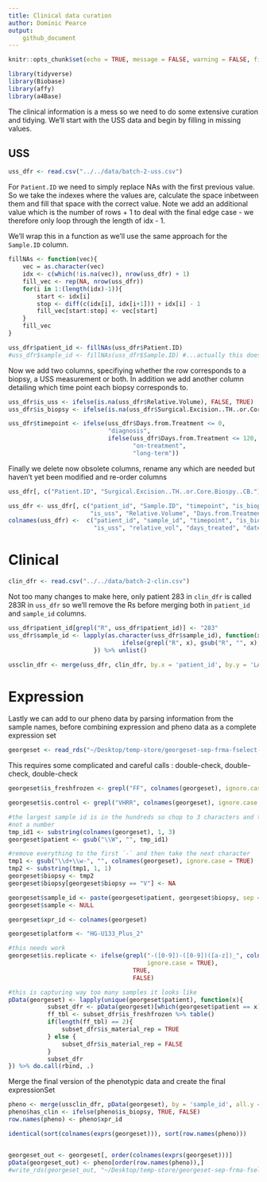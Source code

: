 ```yaml
---
title: Clinical data curation
author: Dominic Pearce
output:
    github_document
---
```


```r
knitr::opts_chunk$set(echo = TRUE, message = FALSE, warning = FALSE, fig.align = 'center')
```

```r
library(tidyverse)
library(Biobase)
library(affy)
library(a4Base)
```

The clinical information is a mess so we need to do some extensive curation and tidying. We'll
start with the USS data and begin by filling in missing values.

## USS

```r
uss_dfr <- read.csv("../../data/batch-2-uss.csv")
```

For `Patient.ID` we need to simply replace NAs with the first previous value. So we take the
indexes where the values are, calculate the space inbetween them and fill that space with the
correct value. Note we add an additional value which is the number of rows + 1 to deal with the
final edge case - we therefore only loop through the length of idx - 1.

We'll wrap this in a function as we'll use the same approach for the `Sample.ID` column.

```r
fillNAs <- function(vec){
    vec = as.character(vec)
    idx <- c(which(!is.na(vec)), nrow(uss_dfr) + 1)
    fill_vec <- rep(NA, nrow(uss_dfr))
    for(i in 1:(length(idx)-1)){
        start <- idx[i]
        stop <- diff(c(idx[i], idx[i+1])) + idx[i] - 1
        fill_vec[start:stop] <- vec[start]
    }
    fill_vec
}

uss_dfr$patient_id <- fillNAs(uss_dfr$Patient.ID)
#uss_dfr$sample_id <- fillNAs(uss_dfr$Sample.ID) #...actually this doesn't make sense to do
```

Now we add two columns, specifiying whether the row corresponds to a biopsy, a USS measurement or 
both. In addition we add another column detailing which time point each biopsy corresponds to.

```r
uss_dfr$is_uss <- ifelse(is.na(uss_dfr$Relative.Volume), FALSE, TRUE)
uss_dfr$is_biopsy <- ifelse(is.na(uss_dfr$Surgical.Excision..TH..or.Core.Biospy..CB.), FALSE, TRUE)

uss_dfr$timepoint <- ifelse(uss_dfr$Days.from.Treatment <= 0,
                            "diagnosis",
                            ifelse(uss_dfr$Days.from.Treatment <= 120,
                                   "on-treatment", 
                                   "long-term"))
```

Finally we delete now obsolete columns, rename any which are needed but haven't yet been modified 
and re-order columns

```r
uss_dfr[, c("Patient.ID", "Surgical.Excision..TH..or.Core.Biospy..CB.")] <- NULL

uss_dfr <- uss_dfr[, c("patient_id", "Sample.ID", "timepoint", "is_biopsy", 
                       "is_uss", "Relative.Volume", "Days.from.Treatment", "Date")]
colnames(uss_dfr) <-  c("patient_id", "sample_id", "timepoint", "is_biopsy", 
                        "is_uss", "relative_vol", "days_treated", "date")
```

# Clinical

```r
clin_dfr <- read.csv("../../data/batch-2-clin.csv")
```

Not too many changes to make here, only patient 283 in `clin_dfr` is called 283R in `uss_dfr` so 
we'll remove the Rs before merging both in `patient_id` and `sample_id` columns.

```r
uss_dfr$patient_id[grepl("R", uss_dfr$patient_id)] <- "283"
uss_dfr$sample_id <- lapply(as.character(uss_dfr$sample_id), function(x){
                                ifelse(grepl("R", x), gsub("R", "", x), x)
                        }) %>% unlist()

ussclin_dfr <- merge(uss_dfr, clin_dfr, by.x = 'patient_id', by.y = 'LA.Number', all = TRUE)
```

# Expression

Lastly we can add to our pheno data by parsing information from the sample names, before combining
expression and pheno data as a complete expression set

```r
georgeset <- read_rds("~/Desktop/temp-store/georgeset-sep-frma-fselect-loess.rds")
```

This requires some complicated and careful calls : double-check, double-check, double-check

```r
georgeset$is_freshfrozen <- grepl("FF", colnames(georgeset), ignore.case = TRUE)

georgeset$is.control <- grepl("VHRR", colnames(georgeset), ignore.case = TRUE)

#the largest sample id is in the hundreds so chop to 3 characters and then remove anything that's 
#not a number
tmp_id1 <- substring(colnames(georgeset), 1, 3) 
georgeset$patient <- gsub("\\W", "", tmp_id1)

#remove everything to the first `-` and then take the next character
tmp1 <- gsub("\\d+\\w-", "", colnames(georgeset), ignore.case = TRUE)
tmp2 <- substring(tmp1, 1, 1)
georgeset$biopsy <- tmp2
georgeset$biopsy[georgeset$biopsy == "V"] <- NA

georgeset$sample_id <- paste(georgeset$patient, georgeset$biopsy, sep = '-')
georgeset$sample <- NULL

georgeset$xpr_id <- colnames(georgeset)

georgeset$platform <- "HG-U133_Plus_2"

#this needs work
georgeset$is.replicate <- ifelse(grepl("-([0-9])-([0-9])([a-z])_", colnames(georgeset),
                                       ignore.case = TRUE), 
                                   TRUE, 
                                   FALSE)

#this is capturing way too many samples it looks like
pData(georgeset) <- lapply(unique(georgeset$patient), function(x){
           subset_dfr <- pData(georgeset)[which(georgeset$patient == x),]
           ff_tbl <- subset_dfr$is_freshfrozen %>% table()    
           if(length(ff_tbl) == 2){
               subset_dfr$is_material_rep = TRUE
           } else {
               subset_dfr$is_material_rep = FALSE
           }
           subset_dfr
}) %>% do.call(rbind, .) 
```

Merge the final version of the phenotypic data and create the final expressionSet

```r
pheno <- merge(ussclin_dfr, pData(georgeset), by = 'sample_id', all.y = TRUE)
pheno$has_clin <- ifelse(pheno$is_biopsy, TRUE, FALSE)
row.names(pheno) <- pheno$xpr_id

identical(sort(colnames(exprs(georgeset))), sort(row.names(pheno)))


georgeset_out <- georgeset[, order(colnames(exprs(georgeset)))]
pData(georgeset_out) <- pheno[order(row.names(pheno)),]
#write_rds(georgeset_out, "~/Desktop/temp-store/georgeset-sep-frma-fselect-loess-clin.Rds")
```


